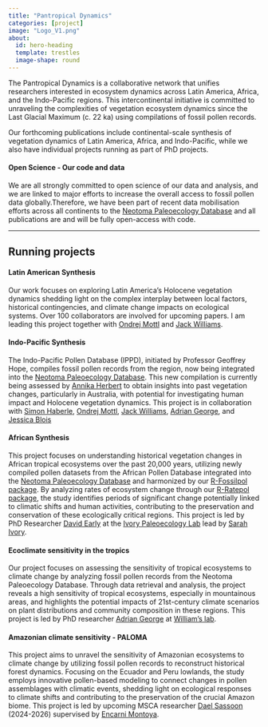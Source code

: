 ```yaml
---
title: "Pantropical Dynamics"
categories: [project]
image: "Logo_V1.png"
about:
  id: hero-heading
  template: trestles
  image-shape: round
---
```


::: {#hero-heading}
The Pantropical Dynamics is a collaborative network that unifies researchers interested in ecosystem dynamics across Latin America, Africa, and the Indo-Pacific regions. This intercontinental initiative is committed to unraveling the complexities of vegetation ecosystem dynamics since the Last Glacial Maximum (c. 22 ka) using compilations of fossil pollen records.

Our forthcoming publications include continental-scale synthesis of vegetation dynamics of Latin America, Africa, and Indo-Pacific, while we also have individual projects running as part of PhD projects.

#### Open Science - Our code and data

We are all strongly committed to open science of our data and analysis, and we are linked to major efforts to increase the overall access to fossil pollen data globally.Therefore, we have been part of recent data mobilisation efforts across all continents to the [Neotoma Paleoecology Database](https://www.neotomadb.org/) and all publications are and will be fully open-access with code. 

----------------------------------------------------------

## Running projects

#### Latin American Synthesis 
Our work focuses on exploring Latin America's Holocene vegetation dynamics shedding light on the complex interplay between local factors, historical contingencies, and climate change impacts on ecological systems. Over 100 collaborators are involved for upcoming papers. I am leading this project together with [Ondrej Mottl](https://ondrejmottl.github.io/) and [Jack Williams](https://williamspaleolab.github.io/).

#### Indo-Pacific Synthesis 

The Indo-Pacific Pollen Database (IPPD), initiated by Professor Geoffrey Hope, compiles fossil pollen records from the region, now being integrated into the [Neotoma Paleoecology Database](https://www.neotomadb.org/). This new compilation is currently being assessed by [Annika Herbert](https://scholar.google.com/citations?hl=en&user=H6kLXU4AAAAJ&view_op=list_works&sortby=pubdate) to obtain insights into past vegetation changes, particularly in Australia, with potential for investigating human impact and Holocene vegetation dynamics. This project is in collaboration with [Simon Haberle](https://iceds.anu.edu.au/people/academics/professor-simon-haberle), [Ondrej Mottl](https://ondrejmottl.github.io/), [Jack Williams](https://williamspaleolab.github.io/), [Adrian George](https://adriankgeorge.github.io/), and [Jessica Blois](https://jessicablois.com/)

#### African Synthesis 

This project focuses on understanding historical vegetation changes in African tropical ecosystems over the past 20,000 years, utilizing newly compiled pollen datasets from the African Pollen Database integrated into the [Neotoma Paleoecology Database](https://www.neotomadb.org/) and harmonized by our [R-Fossilpol package](https://hope-uib-bio.github.io/FOSSILPOL-website/). By analyzing rates of ecosystem change through our [R-Ratepol package](https://hope-uib-bio.github.io/R-Ratepol-package), the study identifies periods of significant change potentially linked to climatic shifts and human activities, contributing to the preservation and conservation of these ecologically critical regions. This project is led by PhD Researcher [David Early](https://www.geosc.psu.edu/directory/david-early) at the [Ivory Paleoecology Lab](https://sarahivorypollen.wordpress.com/) lead by [Sarah Ivory](https://www.geosc.psu.edu/directory/sarah-ivory).


#### Ecoclimate sensitivity in the tropics

Our project focuses on assessing the sensitivity of tropical ecosystems to climate change by analyzing fossil pollen records from the Neotoma Paleoecology Database. Through data retrieval and analysis, the project reveals a high sensitivity of tropical ecosystems, especially in mountainous areas, and highlights the potential impacts of 21st-century climate scenarios on plant distributions and community composition in these regions. This project is led by PhD researcher [Adrian George](https://adriankgeorge.github.io/) at [William's lab](https://williamspaleolab.github.io/people/).


#### Amazonian climate sensitivity - PALOMA

This project aims to unravel the sensitivity of Amazonian ecosystems to climate change by utilizing fossil pollen records to reconstruct historical forest dynamics. Focusing on the Ecuador and Peru lowlands, the study employs innovative pollen-based modeling to connect changes in pollen assemblages with climatic events, shedding light on ecological responses to climate shifts and contributing to the preservation of the crucial Amazon biome. This project is led by upcoming MSCA researcher [Dael Sassoon](https://twitter.com/dael_sassoon?lang=en) (2024-2026) supervised by [Encarni Montoya](https://geo3bcn.csic.es/index.php/about-us/organizational-chart/21-people/researchers/permanent-researchers/527-montoya-romo-encarnacion). 

:::